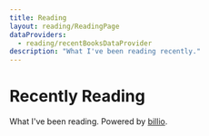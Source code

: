 ```yaml
---
title: Reading
layout: reading/ReadingPage
dataProviders:
  - reading/recentBooksDataProvider
description: "What I've been reading recently."
---
```



# Recently Reading

What I've been reading. Powered by [billio](https://github.com/mjwbenton/billio).

<RecentlyRead />
